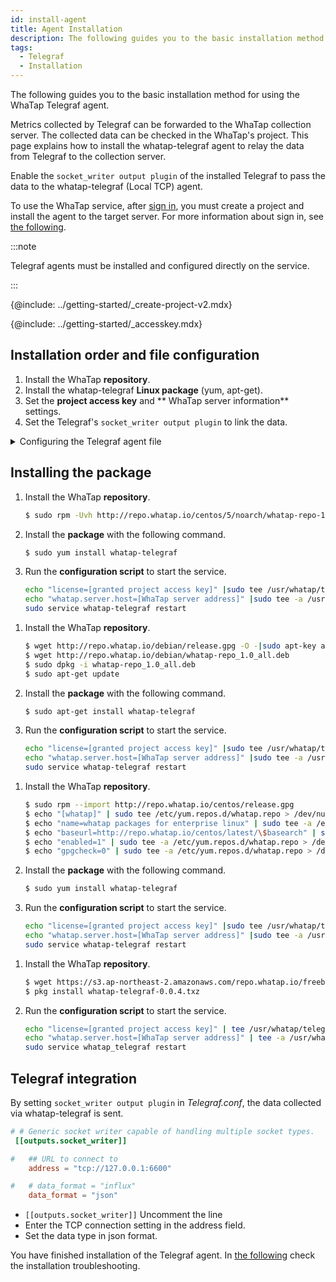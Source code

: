 ```yaml
---
id: install-agent
title: Agent Installation
description: The following guides you to the basic installation method for using the WhaTap Telegraf agent.
tags:
  - Telegraf
  - Installation
---
```



The following guides you to the basic installation method for using the WhaTap Telegraf agent.

Metrics collected by Telegraf can be forwarded to the WhaTap collection server. The collected data can be checked in the WhaTap's project. 
This page explains how to install the whatap-telegraf agent to relay the data from Telegraf to the collection server. 

Enable the `socket_writer output plugin` of the installed Telegraf to pass the data to the whatap-telegraf (Local TCP) agent.

To use the WhaTap service, after [sign in](https://www.whatap.io/en/signup/), you must create a project and install the agent to the target server. For more information about sign in, see [the following](../account/account-manage).

:::note

Telegraf agents must be installed and configured directly on the service.

:::

{@include: ../getting-started/_create-project-v2.mdx} 

{@include: ../getting-started/_accesskey.mdx} 

## Installation order and file configuration

1. Install the WhaTap **repository**.
2. Install the whatap-telegraf **Linux package** (yum, apt-get).
3. Set the **project access key** and ** WhaTap server information** settings.
4. Set the Telegraf's `socket_writer output plugin` to link the data.

<details>
<summary>Configuring the Telegraf agent file</summary>

- **whatap_telegraf**

  By using the service running file, this program sends the data from Telegraf to the collection server.

- **/etc/init.d/whatap-telegraf** (FreeBSD /usr/local/etc/whatap_telegraf)

  Service script file.

- **whatap.conf**

  It is the configuration file. This is the file where the address of the collection server and the server's project access key are entered.

- **whatap-telegraf-#.log**

  Agent log file. (_/usr/whatap/telegraf/logs_)

</details>

## Installing the package

<Tabs>
<TabItem value="rc" label="Red Hat/CentOS">

1. Install the WhaTap **repository**.

   ```bash title=SH
   $ sudo rpm -Uvh http://repo.whatap.io/centos/5/noarch/whatap-repo-1.0-1.noarch.rpm
   ```

2. Install the **package** with the following command.

   ```bash title=SH
   $ sudo yum install whatap-telegraf
   ```

3. Run the **configuration script** to start the service.

   ```bash title=SH
   echo "license=[granted project access key]" |sudo tee /usr/whatap/telegraf/whatap.conf
   echo "whatap.server.host=[WhaTap server address]" |sudo tee -a /usr/whatap/telegraf/whatap.conf
   sudo service whatap-telegraf restart
   ```

</TabItem>
<TabItem value="du" label="Debian/Ubuntu">

1. Install the WhaTap **repository**.

   ```bash title=SH
   $ wget http://repo.whatap.io/debian/release.gpg -O -|sudo apt-key add -
   $ wget http://repo.whatap.io/debian/whatap-repo_1.0_all.deb
   $ sudo dpkg -i whatap-repo_1.0_all.deb
   $ sudo apt-get update
   ```

2. Install the **package** with the following command.
   ```bash title=SH
   $ sudo apt-get install whatap-telegraf
   ```

3. Run the **configuration script** to start the service.
   ```bash title=SH
   echo "license=[granted project access key]" |sudo tee /usr/whatap/telegraf/whatap.conf
   echo "whatap.server.host=[WhaTap server address]" |sudo tee -a /usr/whatap/telegraf/whatap.conf
   sudo service whatap-telegraf restart
   ```

</TabItem>
<TabItem value="al" label="Amazon Linux">

1. Install the WhaTap **repository**.

   ```bash title=SH
   $ sudo rpm --import http://repo.whatap.io/centos/release.gpg
   $ echo "[whatap]" | sudo tee /etc/yum.repos.d/whatap.repo > /dev/null
   $ echo "name=whatap packages for enterprise linux" | sudo tee -a /etc/yum.repos.d/whatap.repo > /dev/null
   $ echo "baseurl=http://repo.whatap.io/centos/latest/\$basearch" | sudo tee -a /etc/yum.repos.d/whatap.repo > /dev/null
   $ echo "enabled=1" | sudo tee -a /etc/yum.repos.d/whatap.repo > /dev/null
   $ echo "gpgcheck=0" | sudo tee -a /etc/yum.repos.d/whatap.repo > /dev/null
   ```

2. Install the **package** with the following command.

   ```bash title=SH
   $ sudo yum install whatap-telegraf
   ```

3. Run the **configuration script** to start the service.

   ```bash title=SH
   echo "license=[granted project access key]" |sudo tee /usr/whatap/telegraf/whatap.conf
   echo "whatap.server.host=[WhaTap server address]" |sudo tee -a /usr/whatap/telegraf/whatap.conf
   sudo service whatap-telegraf restart
   ```

</TabItem>
<TabItem value="fb" label="FreeBSD">

1. Install the WhaTap **repository**.

   ```bash title=SH
   $ wget https://s3.ap-northeast-2.amazonaws.com/repo.whatap.io/freebsd/10/whatap-telegraf-0.0.4.txz
   $ pkg install whatap-telegraf-0.0.4.txz
   ```

2. Run the **configuration script** to start the service.

   ```bash title=SH
   echo "license=[granted project access key]" | tee /usr/whatap/telegraf/whatap.conf
   echo "whatap.server.host=[WhaTap server address]" | tee -a /usr/whatap/telegraf/whatap.conf
   sudo service whatap_telegraf restart
   ```

</TabItem>
</Tabs>

## Telegraf integration

By setting `socket_writer output plugin` in _Telegraf.conf_, the data collected via whatap-telegraf is sent.

```toml title='TOML'
# # Generic socket writer capable of handling multiple socket types.
 [[outputs.socket_writer]]

#   ## URL to connect to
    address = "tcp://127.0.0.1:6600"

#   # data_format = "influx"
    data_format = "json"
```

- `[[outputs.socket_writer]]` Uncomment the line
- Enter the TCP connection setting in the address field.
- Set the data type in json format.

You have finished installation of the Telegraf agent. In [the following](agent-troubleshooting) check the installation troubleshooting.
